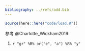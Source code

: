 ```yaml
---
bibliography: ../refs/add.bib
---
```


```r
source(here::here("code/load.R"))
```

参考 @Charlotte_Wickham2019


1. `r "gr" %R% or("e", "a") %R% "y"`

